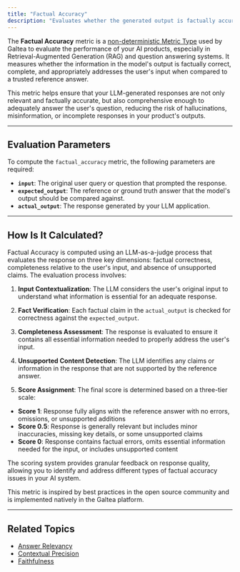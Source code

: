```yaml
---
title: "Factual Accuracy"
description: "Evaluates whether the generated output is factually accurate and adequately addresses the user's input when compared to the reference answer."
---
```


The **Factual Accuracy** metric is a [non-deterministic Metric Type](/concepts/metric-type) used by Galtea to evaluate the performance of your AI products, especially in Retrieval-Augmented Generation (RAG) and question answering systems. It measures whether the information in the model's output is factually correct, complete, and appropriately addresses the user's input when compared to a trusted reference answer.

This metric helps ensure that your LLM-generated responses are not only relevant and factually accurate, but also comprehensive enough to adequately answer the user's question, reducing the risk of hallucinations, misinformation, or incomplete responses in your product's outputs.

---

## Evaluation Parameters

To compute the `factual_accuracy` metric, the following parameters are required:

- **`input`**: The original user query or question that prompted the response.
- **`expected_output`**: The reference or ground truth answer that the model's output should be compared against.
- **`actual_output`**: The response generated by your LLM application.

---

## How Is It Calculated?

Factual Accuracy is computed using an LLM-as-a-judge process that evaluates the response on three key dimensions: factual correctness, completeness relative to the user's input, and absence of unsupported claims. The evaluation process involves:

1. **Input Contextualization**: The LLM considers the user's original input to understand what information is essential for an adequate response.

2. **Fact Verification**: Each factual claim in the `actual_output` is checked for correctness against the `expected_output`.

3. **Completeness Assessment**: The response is evaluated to ensure it contains all essential information needed to properly address the user's input.

4. **Unsupported Content Detection**: The LLM identifies any claims or information in the response that are not supported by the reference answer.

5. **Score Assignment**: The final score is determined based on a three-tier scale:
  - **Score 1**: Response fully aligns with the reference answer with no errors, omissions, or unsupported additions
  - **Score 0.5**: Response is generally relevant but includes minor inaccuracies, missing key details, or some unsupported claims
  - **Score 0**: Response contains factual errors, omits essential information needed for the input, or includes unsupported content

The scoring system provides granular feedback on response quality, allowing you to identify and address different types of factual accuracy issues in your AI system.

<Note>This metric is inspired by best practices in the open source community and is implemented natively in the Galtea platform.</Note>

---

## Related Topics

- [Answer Relevancy](/concepts/metric-type/answer-relevancy)
- [Contextual Precision](/concepts/metric-type/contextual-precision)
- [Faithfulness](/concepts/metric-type/faithfulness)